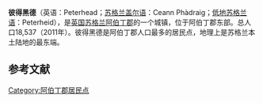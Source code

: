 {{Infobox settlement
| name                    = 彼得黑德
| native_name             = Peterhead
| settlement_type         = 城镇
| image_skyline           = 
| imagesize               = 
| image_caption           = 
| image_flag              = 
| flag_size               = 
| image_shield            = 
| shield_size             = 
| pushpin_map             = Scotland
| pushpin_label_position  = 
| pushpin_map_caption     = 在苏格兰的位置
| latd  =57.5091 |latm  =  |lats  = |latNS  = N 
| longd =1.7832  |longm = |longs = |longEW = W 
| coordinates_type        = region:ES_type:city
| coordinates_display     = inline,title
| subdivision_type        = 国家
| subdivision_name        = 英国
| subdivision_type1       = [[英国行政区划|组成国]]
| subdivision_name1       = [[苏格兰|苏格兰]]
| subdivision_type2       = [[苏格兰行政区划|统一管理区]]
| subdivision_name2       = [[阿伯丁郡|阿伯丁郡]]
| area_total_km2          =  
| elevation_m             =  
| population_total        = 18537
| population_as_of        = 2011年
| population_density_km2  =  
| website                 = 
| footnotes               = 
}}
'''彼得黑德'''（英语：Peterhead；[[苏格兰盖尔语|苏格兰盖尔语]]：Ceann Phàdraig；[[低地苏格兰语|低地苏格兰语]]：Peterheid），是[[英国|英国]][[苏格兰|苏格兰]][[阿伯丁郡|阿伯丁郡]]的一个城镇，位于阿伯丁郡东部。总人口18,537（2011年）。彼得黑德是阿伯丁郡人口最多的居民点，地理上是苏格兰本土陆地的最东端。

==参考文献==
{{reflist}}

[[Category:阿伯丁郡居民点|Category:阿伯丁郡居民点]]